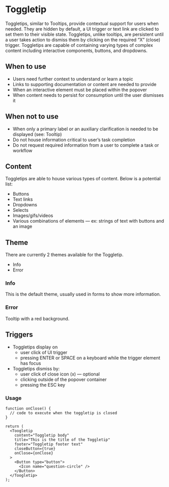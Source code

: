 
# Toggletip

Toggletips, similar to Tooltips, provide contextual support for users when needed. They are hidden by default, a UI trigger or text link are clicked to set them to their visible state.
Toggletips, unlike tooltips, are persistent until a user takes action to dismiss them by clicking on the required “X” (close) trigger.
Toggletips are capable of containing varying types of complex content including interactive components, buttons, and dropdowns.

## When to use

- Users need further context to understand or learn a topic
- Links to supporting documentation or content are needed to provide
- When an interactive element must be placed within the popover
- When content needs to persist for consumption until the user dismisses it

## When not to use

- When only a primary label or an auxiliary clarification is needed to be displayed (see: Tooltip)
- Do not house information critical to user’s task completion
- Do not request required information from a user to complete a task or workflow

## Content

Toggletips are able to house various types of content. Below is a potential list:

- Buttons
- Text links
- Dropdowns
- Selects
- Images/gifs/videos
- Various combinations of elements — ex: strings of text with buttons and an image

## Theme

There are currently 2 themes available for the Toggletip.

- Info
- Error

### Info

This is the default theme, usually used in forms to show more information.

### Error

Tooltip with a red background.

## Triggers

- Toggletips display on
  - user click of UI trigger
  - pressing ENTER or SPACE on a keyboard while the trigger element has focus
- Toggletips dismiss by:
  - user click of close icon (x) — optional
  - clicking outside of the popover container
  - pressing the ESC key

### Usage

```tsx
function onClose() {
  // code to execute when the toggletip is closed
}

return (
  <Toogletip
    content="Toggletip body"
    title="This is the title of the Toggletip"
    footer="Toggletip footer text"
    closeButton={true}
    onClose={onClose}
  >
    <Button type="button">
      <Icon name="question-circle" />
    </Button>
  </Toogletip>
);
```

<ArgsTypes of={Toggletip} />

